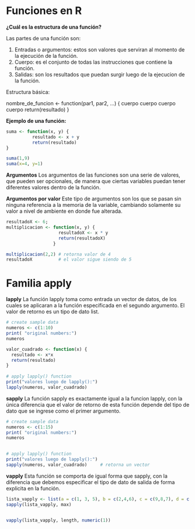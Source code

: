 # Funciones en R

**¿Cuál es la estructura de una función?**

Las partes de una función son:

1. Entradas o argumentos: estos son valores que serviran al momento de la ejecución de la función.
2. Cuerpo: es el conjunto de todas las instrucciones que contiene la función.
3. Salidas: son los resultados que puedan surgir luego de la ejecucion de la función.

Estructura básica:

nombre_de_funcion <- function(par1, par2, ...) {
  cuerpo
  cuerpo
  cuerpo
  cuerpo
  return(resultado)
}


**Ejemplo de una función:**

```r
suma <- function(x, y) {
          resultado <- x + y
          return(resultado)
}

suma(1,9)
suma(x=4, y=1)

```


**Argumentos**
Los argumentos de las funciones son una serie de valores, que pueden ser opcionales, de manera que ciertas variables puedan tener diferentes valores dentro de la función.


**Argumentos por valor**
Este tipo de argumentos son los que se pasan sin ninguna referencia a la memoria de la variable, cambiando solamente su valor a nivel de ambiente en donde fue alterada.


```r

resultadoX <- 6;
multiplicacion <- function(x, y) {
                    resultadoX <- x * y
                    return(resultadoX)
                  }

multiplicacion(2,2) # retorna valor de 4
resultadoX          # el valor sigue siendo de 5

```


# Familia apply


**lapply**
La función lapply toma como entrada un vector de datos, de los cuales se aplicaran a la función específicada en el segundo argumento. El valor de retorno es un tipo de dato list.

```r
# create sample data
numeros <- c(1:10)
print( "original numbers:")
numeros

valor_cuadrado <- function(x) {
  resultado <- x*x
  return(resultado)
}
  
# apply lapply() function
print("valores luego de lapply():")
lapply(numeros, valor_cuadrado)

```

**sapply**
La función sapply es exactamente igual a la funcion lapply, con la única diferencia que el valor de retorno de esta función depende del tipo de dato que se ingrese como el primer argumento.

```r
# create sample data
numeros <- c(1:15)
print( "original numbers:")
numeros

  
# apply lapply() function
print("valores luego de lapply():")
sapply(numeros, valor_cuadrado)     # retorna un vector


```


**vapply**
Esta función se comporta de igual forma que sapply, con la diferencia que debemos especificar el tipo de dato de salida de forma explicita en la función.
```r
lista_vapply <- list(a = c(1, 3, 5), b = c(2,4,6), c = c(9,8,7), d = c("a", "b", "c"))
sapply(lista_vapply, max)


vapply(lista_vapply, length, numeric(1))


```



